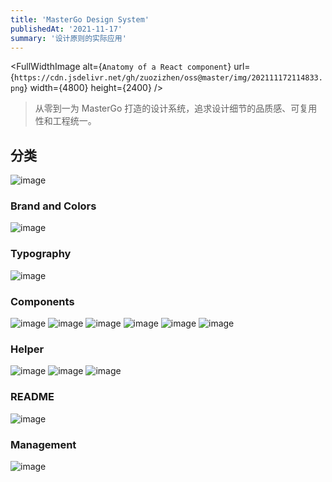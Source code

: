 ```yaml
---
title: 'MasterGo Design System'
publishedAt: '2021-11-17'
summary: '设计原则的实际应用'
---
```


<FullWidthImage
  alt={`Anatomy of a React component`}
  url={`https://cdn.jsdelivr.net/gh/zuozizhen/oss@master/img/202111172114833.png`}
  width={4800}
  height={2400}
/>

> 从零到一为 MasterGo 打造的设计系统，追求设计细节的品质感、可复用性和工程统一。

## 分类

![image](https://cdn.jsdelivr.net/gh/zuozizhen/oss@master/img/20210405215057.jpg)


### Brand and Colors

![image](https://cdn.jsdelivr.net/gh/zuozizhen/oss@master/img/20210405210406.jpg)

### Typography

![image](https://cdn.jsdelivr.net/gh/zuozizhen/oss@master/img/20210405213904.jpg)

### Components

![image](https://cdn.jsdelivr.net/gh/zuozizhen/oss@master/img/20210405184334.jpg)
![image](https://cdn.jsdelivr.net/gh/zuozizhen/oss@master/img/20210405184335.jpg)
![image](https://cdn.jsdelivr.net/gh/zuozizhen/oss@master/img/20210405184336.jpg)
![image](https://cdn.jsdelivr.net/gh/zuozizhen/oss@master/img/20210405184337.jpg)
![image](https://cdn.jsdelivr.net/gh/zuozizhen/oss@master/img/20210405184338.jpg)
![image](https://cdn.jsdelivr.net/gh/zuozizhen/oss@master/img/20210405184339.jpg)


### Helper

![image](https://cdn.jsdelivr.net/gh/zuozizhen/oss@master/img/20210405213903.jpg)
![image](https://cdn.jsdelivr.net/gh/zuozizhen/oss@master/img/20210405213902.jpg)
![image](https://cdn.jsdelivr.net/gh/zuozizhen/oss@master/img/20210405213901.jpg)


### README

![image](https://cdn.jsdelivr.net/gh/zuozizhen/oss@master/img/20210405220641.jpg)

### Management

![image](https://cdn.jsdelivr.net/gh/zuozizhen/oss@master/img/20210405215544.jpg)
